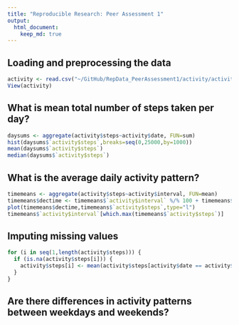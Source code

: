 ```yaml
---
title: "Reproducible Research: Peer Assessment 1"
output: 
  html_document:
    keep_md: true
---
```



## Loading and preprocessing the data

```r
activity <- read.csv("~/GitHub/RepData_PeerAssessment1/activity/activity.csv")
View(activity)
```

## What is mean total number of steps taken per day?

```r
daysums <- aggregate(activity$steps~activity$date, FUN=sum)
hist(daysums$`activity$steps`,breaks=seq(0,25000,by=1000))
mean(daysums$`activity$steps`)
median(daysums$`activity$steps`)
```

## What is the average daily activity pattern?

```r
timemeans <- aggregate(activity$steps~activity$interval, FUN=mean)
timemeans$dectime <- timemeans$`activity$interval` %/% 100 + timemeans$`activity$interval`%% 100 / 60
plot(timemeans$dectime,timemeans$`activity$steps`,type="l")
timemeans$`activity$interval`[which.max(timemeans$`activity$steps`)]
```

## Imputing missing values

```r
for (i in seq(1,length(activity$steps))) {
  if (is.na(activity$steps[i])) {
    activity$steps[i] <- mean(activity$steps[activity$date == activity$date[i]])
  }        
}
```

## Are there differences in activity patterns between weekdays and weekends?

